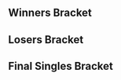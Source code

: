 {{DISPLAYTITLE: Apollo III: Singles Bracket}}{{SetGame|melee}}
{{Tabs static
|name1=Overview
|link1=Apollo/3
|name2=Singles Pools
|link2=Apollo/3/Singles Pools
|name3=Singles Bracket
|link3=Apollo/3/Singles Bracket
|name4=Doubles Bracket
|link4=Apollo/3/Doubles Bracket
|This=3
}}
==Winners Bracket==
{{16DEWBracketA2
|tourneylink=Apollo/3
|tourneyname=Apollo III
|column-width=180
<!-- Ro16 -->
|r1m1p1=Swedish Delight |r1m1p1flag=us |r1m1p1score=2
|r1m1p2=Kaeon |r1m1p2flag=us |r1m1p2score=0
|r1m1p1char1=sheik |r1m1p2char1=fox |r1m1p1stock1=2 |r1m1p2stock1=0 |r1m1win1=1 |r1m1stage1=Battlefield
|r1m1p1char2=sheik |r1m1p2char2=fox |r1m1p1stock2=1 |r1m1p2stock2=0 |r1m1win2=1 |r1m1stage2=Battlefield
|r1m1details={{BracketMatchDetails|reddit=|comment=|vod=https://www.youtube.com/watch?v=BKH6YWMk0zE}}
|r1m1win=1

|r1m2p1=iBDW |r1m2p1flag=us |r1m2p1score=2
|r1m2p2=NYJoey |r1m2p2flag=us |r1m2p2score=0
|r1m2win=1

|r1m3p1=lloD |r1m3p1flag=us |r1m3p1score=2
|r1m3p2=Qerb |r1m3p2flag=us |r1m3p2score=0
|r1m3win=1

|r1m4p1=Jflex |r1m4p1flag=us |r1m4p1score=1
|r1m4p2=2saint |r1m4p2flag=us |r1m4p2score=2
|r1m4win=2

|r1m5p1=Slox |r1m5p1flag=us |r1m5p1score=2
|r1m5p2=Ryan_K |r1m5p2flag=us |r1m5p2score=0
|r1m5win=1

|r1m6p1=The Leaf |r1m6p1flag= |r1m6p1score=0
|r1m6p2=Hax |r1m6p2flag=us |r1m6p2score=2
|r1m6win=2

|r1m7p1=SmashG0D |r1m7p1flag=us |r1m7p1score=2
|r1m7p2=Beerman |r1m7p2flag=us |r1m7p2score=0
|r1m7win=1

|r1m8p1=R2DLiu |r1m8p1flag=us |r1m8p1score=1
|r1m8p2=mayb |r1m8p2flag=us |r1m8p2score=2
|r1m8win=2

<!-- QUARTERFINALS -->
|r2m1p1=Swedish Delight |r2m1p1flag=us |r2m1p1score=2
|r2m1p2=iBDW |r2m1p2flag=us |r2m1p2score=0
|r2m1p1char1=sheik |r2m1p2char1=fox |r2m1p1stock1=3 |r2m1p2stock1=0 |r2m1win1=1 |r2m1stage1=Battlefield
|r2m1p1char2=sheik |r2m1p2char2=fox |r2m1p1stock2=2 |r2m1p2stock2=0 |r2m1win2=1 |r2m1stage2=Final Destination
|r2m1details={{BracketMatchDetails|reddit=|comment=|vod=https://www.youtube.com/watch?v=3PQ_dbxwqhY}}
|r2m1win=1

|r2m2p1=lloD |r2m2p1flag=us |r2m2p1score=2
|r2m2p2=2saint |r2m2p2flag=us |r2m2p2score=0
|r2m2win=1

|r2m3p1=Slox |r2m3p1flag=us |r2m3p1score=2
|r2m3p2=Hax |r2m3p2flag=us |r2m3p2score=0
|r2m3p1char1=fox |r2m3p2char1=fox |r2m3p1stock1=1 |r2m3p2stock1=0 |r2m3win1=1 |r2m3stage1=Battlefield
|r2m3p1char2=fox |r2m3p2char2=fox |r2m3p1stock2=2 |r2m3p2stock2=0 |r2m3win2=1 |r2m3stage2=Battlefield
|r2m3details={{BracketMatchDetails|reddit=|comment=|vod=https://www.youtube.com/watch?v=ybGrQNxKNxk}}
|r2m3win=1

|r2m4p1=SmashG0D |r2m4p1flag=us |r2m4p1score=2
|r2m4p2=mayb |r2m4p2flag=us |r2m4p2score=0
|r2m4p1char1=marth |r2m4p2char1=peach |r2m4p1stock1=2 |r2m4p2stock1=0 |r2m4win1=1 |r2m4stage1=Yoshi's Story
|r2m4p1char2=marth |r2m4p2char2=peach |r2m4p1stock2=2 |r2m4p2stock2=0 |r2m4win2=1 |r2m4stage2=Fountain of Dreams
|r2m4details={{BracketMatchDetails|reddit=|comment=|vod=https://www.youtube.com/watch?v=MXsih7oapLg}}
|r2m4win=1

<!-- SEMIFINALS -->
|r3m1p1=Swedish Delight |r3m1p1flag=us |r3m1p1score=3
|r3m1p2=lloD |r3m1p2flag=us |r3m1p2score=0
|r3m1p1char1=sheik |r3m1p2char1=peach |r3m1p1stock1=1 |r3m1p2stock1=0 |r3m1win1=1 |r3m1stage1=Final Destination
|r3m1p1char2=sheik |r3m1p2char2=peach |r3m1p1stock2=2 |r3m1p2stock2=0 |r3m1win2=1 |r3m1stage2=Final Destination
|r3m1p1char3=sheik |r3m1p2char3=peach |r3m1p1stock3=3 |r3m1p2stock3=0 |r3m1win3=1 |r3m1stage3=Fountain of Dreams
|r3m1details={{BracketMatchDetails|reddit=|comment=|vod=https://www.youtube.com/watch?v=i27Z6W6bIAY}}
|r3m1win=1

|r3m2p1=Slox |r3m2p1flag=us |r3m2p1score=0
|r3m2p2=SmashG0D |r3m2p2flag=us |r3m2p2score=3
|r3m2p1char1=fox |r3m2p2char1=marth |r3m2p1stock1=0 |r3m2p2stock1=1 |r3m2win1=2 |r3m2stage1=Final Destination
|r3m2p1char2=fox |r3m2p2char2=marth |r3m2p1stock2=0 |r3m2p2stock2=1 |r3m2win2=2 |r3m2stage2=Dream Land
|r3m2p1char3=fox |r3m2p2char3=marth |r3m2p1stock3=0 |r3m2p2stock3=1 |r3m2win3=2 |r3m2stage3=Pokémon Stadium
|r3m2details={{BracketMatchDetails|reddit=|comment=|vod=https://www.youtube.com/watch?v=8-ycRpe7_Co}}
|r3m2win=2
}}

==Losers Bracket==
{{32DELBracketSmwA
|tourneylink=Apollo/3
|tourneyname=Apollo III
|l1placement=25-32
|l2placement=17-24
|l3placement=13-16
|l4placement=9-12
|l5placement=7-8
|l6placement=5-6

|l1m1p1=BMC |l1m1p1flag= |l1m1p1score=1 |l1m1win=2
|l1m1p2=The Swooper |l1m1p2flag= |l1m1p2score=2
|l1m2p1=Stango |l1m2p1flag=us |l1m2p1score=2 |l1m2win=1
|l1m2p2=JoJo |l1m2p2flag=us |l1m2p2score=0
|l1m3p1=Knut |l1m3p1flag=us |l1m3p1score=2 |l1m3win=1
|l1m3p2=JJM |l1m3p2flag=us |l1m3p2score=1
|l1m4p1=nerd |l1m4p1flag=us |l1m4p1score=1 |l1m4win=2
|l1m4p2=Rog |l1m4p2flag=us |l1m4p2score=2
|l1m5p1=Atomsk |l1m5p1flag=us |l1m5p1score=0 |l1m5win=2
|l1m5p2=Nation |l1m5p2flag=us |l1m5p2score=2
|l1m6p1=Ryobeat |l1m6p1flag=us |l1m6p1score=2 |l1m6win=1
|l1m6p2=PoonSlayer7 |l1m6p2flag= |l1m6p2score=1
|l1m7p1=Puff |l1m7p1flag=us |l1m7p1score=0 |l1m7win=2
|l1m7p2=Sammo |l1m7p2flag=do |l1m7p2score=2
|l1m8p1=Kami |l1m8p1flag=us |l1m8p1score=1 |l1m8win=2
|l1m8p2=DOMINICANO |l1m8p2flag=us |l1m8p2score=2

|l2m1p1=Ryan_K |l2m1p1flag=us |l2m1p1score=2 |l2m1win=1
|l2m1p2=The Swooper |l2m1p2flag= |l2m1p2score=0
|l2m2p1=The Leaf |l2m2p1flag= |l2m2p1score=2 |l2m2win=1
|l2m2p2=Stango |l2m2p2flag=us |l2m2p2score=1
|l2m3p1=Beerman |l2m3p1flag=us |l2m3p1score=0 |l2m3win=2
|l2m3p2=Knut |l2m3p2flag=us |l2m3p2score=2
|l2m4p1=R2DLiu |l2m4p1flag=us |l2m4p1score=DQ |l2m4win=2
|l2m4p2=Rog |l2m4p2flag=us |l2m4p2score={{win}}
|l2m5p1=Kaeon |l2m5p1flag=us |l2m5p1score=2 |l2m5win=1
|l2m5p2=Nation |l2m5p2flag=us |l2m5p2score=0
|l2m6p1=NYJoey |l2m6p1flag=us |l2m6p1score=2 |l2m6win=1
|l2m6p2=Ryobeat |l2m6p2flag=us |l2m6p2score=1
|l2m7p1=Qerb |l2m7p1flag=us |l2m7p1score=2 |l2m7win=1
|l2m7p2=Sammo |l2m7p2flag=do |l2m7p2score=0
|l2m8p1=Jflex |l2m8p1flag=us |l2m8p1score=2 |l2m8win=1
|l2m8p2=DOMINICANO |l2m8p2flag=us |l2m8p2score=0

|l3m1p1=Ryan_K |l3m1p1flag=us |l3m1p1score=2 |l3m1win=1
|l3m1p2=The Leaf |l3m1p2flag= |l3m1p2score=0
|l3m2p1=Knut |l3m2p1flag=us |l3m2p1score=2 |l3m2win=1
|l3m2p2=Rog |l3m2p2flag=us |l3m2p2score=1
|l3m3p1=Kaeon |l3m3p1flag=us |l3m3p1score=2 |l3m3win=1
|l3m3p2=NYJoey |l3m3p2flag=us |l3m3p2score=0
|l3m4p1=Qerb |l3m4p1flag=us |l3m4p1score=0 |l3m4win=2
|l3m4p2=Jflex |l3m4p2flag=us |l3m4p2score=2

|l4m1p1=iBDW |l4m1p1flag=us |l4m1p1score=2 |l4m1win=1
|l4m1p2=Ryan_K |l4m1p2flag=us |l4m1p2score=1
|l4m1p1char1=fox |l4m1p2char1=falco |l4m1p1stock1=0 |l4m1p2stock1=1 |l4m1win1=2 |l4m1stage1=Battlefield
|l4m1p1char2=fox |l4m1p2char2=falco |l4m1p1stock2=1 |l4m1p2stock2=0 |l4m1win2=1 |l4m1stage2=Yoshi's Story
|l4m1p1char3=fox |l4m1p2char3=falco |l4m1p1stock3=1 |l4m1p2stock3=0 |l4m1win3=1 |l4m1stage3=Pokémon Stadium
|l4m1details={{BracketMatchDetails|reddit=|comment=|vod=https://www.youtube.com/watch?v=Ruakqu0H760}}
|l4m2p1=2saint |l4m2p1flag=us |l4m2p1score=2 |l4m2win=1
|l4m2p2=Knut |l4m2p2flag=us |l4m2p2score=1
|l4m3p1=Hax |l4m3p1flag=us |l4m3p1score=1 |l4m3win=2
|l4m3p2=Kaeon |l4m3p2flag=us |l4m3p2score=2
|l4m3p1char1=fox |l4m3p2char1=fox |l4m3p1stock1=0 |l4m3p2stock1=2 |l4m3win1=2 |l4m3stage1=Battlefield
|l4m3p1char2=fox |l4m3p2char2=fox |l4m3p1stock2=2 |l4m3p2stock2=0 |l4m3win2=1 |l4m3stage2=Battlefield
|l4m3p1char3=fox |l4m3p2char3=fox |l4m3p1stock3=0 |l4m3p2stock3=2 |l4m3win3=2 |l4m3stage3=Dream Land
|l4m3details={{BracketMatchDetails|reddit=|comment=|vod=https://www.youtube.com/watch?v=jz38f15A-XA}}

|l4m4p1=mayb |l4m4p1flag=us |l4m4p1score=0 |l4m4win=2
|l4m4p2=Jflex |l4m4p2flag=us |l4m4p2score=2
|l4m4p1char1=peach |l4m4p2char1=sheik |l4m4p1stock1=0 |l4m4p2stock1=3 |l4m4win1=2 |l4m4stage1=Battlefield
|l4m4p1char2=fox |l4m4p2char2=sheik |l4m4p1stock2=0 |l4m4p2stock2=3 |l4m4win2=2 |l4m4stage2=Yoshi's Story
|l4m4details={{BracketMatchDetails|reddit=|comment=|vod=https://www.youtube.com/watch?v=cWsRmGNyrHk}}

|l5m1p1=iBDW |l5m1p1flag=us |l5m1p1score=3 |l5m1win=1
|l5m1p2=2saint |l5m1p2flag=us |l5m1p2score=1
|l5m1p1char1=fox |l5m1p2char1=puff |l5m1p1stock1=1 |l5m1p2stock1=0 |l5m1win1=1 |l5m1stage1=Battlefield
|l5m1p1char2=fox |l5m1p2char2=puff |l5m1p1stock2=0 |l5m1p2stock2=1 |l5m1win2=2 |l5m1stage2=Dream Land
|l5m1p1char3=fox |l5m1p2char3=puff |l5m1p1stock3=2 |l5m1p2stock3=0 |l5m1win3=1 |l5m1stage3=Pokémon Stadium
|l5m1p1char4=fox |l5m1p2char4=puff |l5m1p1stock4=3 |l5m1p2stock4=0 |l5m1win4=1 |l5m1stage4=Fountain of Dreams
|l5m1details={{BracketMatchDetails|reddit=|comment=|vod=https://www.youtube.com/watch?v=b-E4Leo0lnk}}

|l5m2p1=Kaeon |l5m2p1flag=us |l5m2p1score=2 |l5m2win=2
|l5m2p2=Jflex |l5m2p2flag=us |l5m2p2score=3
|l5m2p1char1=fox |l5m2p2char1=sheik |l5m2p1stock1=0 |l5m2p2stock1=1 |l5m2win1=2 |l5m2stage1=Battlefield
|l5m2p1char2=fox |l5m2p2char2=sheik |l5m2p1stock2=0 |l5m2p2stock2=2 |l5m2win2=2 |l5m2stage2=Battlefield
|l5m2p1char3=fox |l5m2p2char3=sheik |l5m2p1stock3=1 |l5m2p2stock3=0 |l5m2win3=1 |l5m2stage3=Pokémon Stadium
|l5m2p1char4=fox |l5m2p2char4=sheik |l5m2p1stock4=2 |l5m2p2stock4=0 |l5m2win4=1 |l5m2stage4=Fountain of Dreams
|l5m2p1char5=fox |l5m2p2char5=sheik |l5m2p1stock5=0 |l5m2p2stock5=2 |l5m2win5=2 |l5m2stage5=Yoshi's Story
|l5m2details={{BracketMatchDetails|reddit=|comment=|vod=https://www.youtube.com/watch?v=DiCpvlKN_J8}}

|l6m1p1=Slox |l6m1p1flag=us |l6m1p1score=0 |l6m1win=2
|l6m1p2=iBDW |l6m1p2flag=us |l6m1p2score=3
|l6m1p1char1=fox |l6m1p2char1=fox |l6m1p1stock1=0 |l6m1p2stock1=2 |l6m1win1=2 |l6m1stage1=Battlefield
|l6m1p1char2=fox |l6m1p2char2=fox |l6m1p1stock2=0 |l6m1p2stock2=3 |l6m1win2=2 |l6m1stage2=Battlefield
|l6m1p1char3=fox |l6m1p2char3=fox |l6m1p1stock3=0 |l6m1p2stock3=2 |l6m1win3=2 |l6m1stage3=Battlefield
|l6m1details={{BracketMatchDetails|reddit=|comment=|vod=https://www.youtube.com/watch?v=Tysl55gG6-0}}

|l6m2p1=lloD |l6m2p1flag=us |l6m2p1score=3 |l6m2win=1
|l6m2p2=Jflex |l6m2p2flag=us |l6m2p2score=2
|l6m2p1char1=peach |l6m2p2char1=sheik |l6m2p1stock1=0 |l6m2p2stock1=1 |l6m2win1=2 |l6m2stage1=Battlefield
|l6m2p1char2=peach |l6m2p2char2=sheik |l6m2p1stock2=0 |l6m2p2stock2=1 |l6m2win2=2 |l6m2stage2=Final Destination
|l6m2p1char3=peach |l6m2p2char3=sheik |l6m2p1stock3=1 |l6m2p2stock3=0 |l6m2win3=1 |l6m2stage3=Final Destination
|l6m2p1char4=peach |l6m2p2char4=sheik |l6m2p1stock4=2 |l6m2p2stock4=0 |l6m2win4=1 |l6m2stage4=Yoshi's Story
|l6m2p1char5=peach |l6m2p2char5=sheik |l6m2p1stock5=1 |l6m2p2stock5=0 |l6m2win5=1 |l6m2stage5=Yoshi's Story
|l6m2details={{BracketMatchDetails|reddit=|comment=|vod=https://www.youtube.com/watch?v=qTi6aHbH4yg}}
}}
<onlyinclude>
==Final Singles Bracket==
{{DEFinalSmwBracket
|export_score=true
|disableheads=true
|tourneylink=Apollo/3
|tourneyname=Apollo III
|l1placement=4
|r2placement=3
|r3loserplacement=2
|r3winnerplacement=1

<!-- FROM WINNERS -->
|r1m1p1=Swedish Delight |r1m1p1flag=us |r1m1p1score=3
|r1m1p2=SmashG0D |r1m1p2flag=us |r1m1p2score=1
|r1m1p1char1=sheik |r1m1p2char1=marth |r1m1p1stock1=0 |r1m1p2stock1=1 |r1m1win1=2 |r1m1stage1=Battlefield
|r1m1p1char2=sheik |r1m1p2char2=marth |r1m1p1stock2=1 |r1m1p2stock2=0 |r1m1win2=1 |r1m1stage2=Dream Land
|r1m1p1char3=sheik |r1m1p2char3=marth |r1m1p1stock3=2 |r1m1p2stock3=0 |r1m1win3=1 |r1m1stage3=Final Destination
|r1m1p1char4=sheik |r1m1p2char4=marth |r1m1p1stock4=3 |r1m1p2stock4=0 |r1m1win4=1 |r1m1stage4=Yoshi's Story
|r1m1details={{BracketMatchDetails|reddit=|comment=|vod=https://www.youtube.com/watch?v=nz7lTkh10ps}}
|r1m1win=1

<!-- FROM LOSERS -->
|l1m1p1=iBDW |l1m1p1flag=us |l1m1p1score=0
|l1m1p2=lloD |l1m1p2flag=us |l1m1p2score=3
|l1m1p1char1=fox |l1m1p2char1=peach |l1m1p1stock1=0 |l1m1p2stock1=2 |l1m1win1=2 |l1m1stage1=Battlefield
|l1m1p1char2=fox |l1m1p2char2=peach |l1m1p1stock2=0 |l1m1p2stock2=1 |l1m1win2=2 |l1m1stage2=Pokémon Stadium
|l1m1p1char3=fox |l1m1p2char3=peach |l1m1p1stock3=0 |l1m1p2stock3=1 |l1m1win3=2 |l1m1stage3=Pokémon Stadium
|l1m1details={{BracketMatchDetails|reddit=|comment=|vod=https://www.youtube.com/watch?v=6ECKc3aa9rQ}}
|l1m1win=2

<!-- LOSERS FINALS -->
|r2m1p1=SmashG0D |r2m1p1flag=us |r2m1p1score=3
|r2m1p2=lloD |r2m1p2flag=us |r2m1p2score=1
|r2m1p1char1=marth |r2m1p2char1=peach |r2m1p1stock1=1 |r2m1p2stock1=0 |r2m1win1=1 |r2m1stage1=Final Destination
|r2m1p1char2=marth |r2m1p2char2=peach |r2m1p1stock2=2 |r2m1p2stock2=0 |r2m1win2=1 |r2m1stage2=Dream Land
|r2m1p1char3=marth |r2m1p2char3=peach |r2m1p1stock3=0 |r2m1p2stock3=1 |r2m1win3=2 |r2m1stage3=Dream Land
|r2m1p1char4=marth |r2m1p2char4=peach |r2m1p1stock4=1 |r2m1p2stock4=0 |r2m1win4=1 |r2m1stage4=Yoshi's Story
|r2m1details={{BracketMatchDetails|reddit=|comment=|vod=https://www.youtube.com/watch?v=ILlYtVpn6ec}}
|r2m1win=1

<!-- GRAND FINALS -->
|r3m1p1=Swedish Delight |r3m1p1flag=us |r3m1p1score=3 |r3m2p1score=
|r3m1p2=SmashG0D |r3m1p2flag=us |r3m1p2score=1 |r3m2p2score=
|r3m1p1char1=sheik |r3m1p2char1=marth |r3m1p1stock1=0 |r3m1p2stock1=1 |r3m1win1=2 |r3m1stage1=Battlefield
|r3m1p1char2=sheik |r3m1p2char2=marth |r3m1p1stock2=1 |r3m1p2stock2=0 |r3m1win2=1 |r3m1stage2=Dream Land
|r3m1p1char3=sheik |r3m1p2char3=marth |r3m1p1stock3=1 |r3m1p2stock3=0 |r3m1win3=1 |r3m1stage3=Final Destination
|r3m1p1char4=sheik |r3m1p2char4=marth |r3m1p1stock4=1 |r3m1p2stock4=0 |r3m1win4=1 |r3m1stage4=Final Destination
|r3m1details={{BracketMatchDetails|reddit=|comment=|vod=https://www.youtube.com/watch?v=eWzUbiApDfY|interview=https://www.youtube.com/watch?v=Pun97qOKLKs}}
|r3m1win=1
}}
</onlyinclude>
